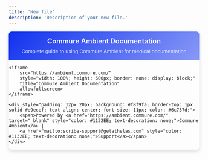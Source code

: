 ```yaml
---
title: 'New file'
description: 'Description of your new file.'
---
```


<div style="max-width: 100%; margin: 0 auto; border-radius: 8px; overflow: hidden; box-shadow: 0 4px 12px rgba(0,0,0,0.15);">
    <div style="background: linear-gradient(135deg, #1132EE 0%, #8899F7 100%); color: white; padding: 15px 20px; text-align: center;">
        <h3 style="margin: 0; font-size: 18px; font-weight: 600;">Commure Ambient Documentation</h3>
        <p style="margin: 8px 0 0 0; opacity: 0.9; font-size: 13px;">Complete guide to using Commure Ambient for medical documentation</p>
    </div>
    
    <iframe 
        src="https://ambient.commure.com/" 
        style="width: 100%; height: 600px; border: none; display: block;"
        title="Commure Ambient Documentation"
        allowfullscreen>
    </iframe>
    
    <div style="padding: 12px 20px; background: #f8f9fa; border-top: 1px solid #e9ecef; text-align: center; font-size: 11px; color: #6c757d;">
        <span>Powered by <a href="https://ambient.commure.com/" target="_blank" style="color: #1132EE; text-decoration: none;">Commure Ambient</a> | 
        <a href="mailto:scribe-support@getathelas.com" style="color: #1132EE; text-decoration: none;">Support</a></span>
    </div>
</div>
